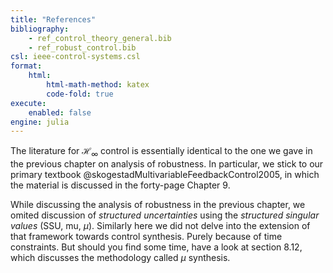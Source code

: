 ```yaml
---
title: "References"
bibliography:
    - ref_control_theory_general.bib
    - ref_robust_control.bib
csl: ieee-control-systems.csl
format:
    html:
        html-math-method: katex
        code-fold: true
execute:
    enabled: false
engine: julia
---
```


The literature for $\mathcal H_\infty$ control is essentially identical to the one we gave in the previous chapter on analysis of robustness. In particular, we stick to our primary textbook @skogestadMultivariableFeedbackControl2005, in which the material is discussed in the forty-page Chapter 9. 

While discussing the analysis of robustness in the previous chapter, we omited discussion of *structured uncertainties* using the *structured singular values* (SSU, mu, $\mu$). Similarly here we did not delve into the extension of that framework towards control synthesis. Purely because of time constraints. But should you find some time, have a look at section 8.12, which discusses the methodology called $\mu$ synthesis.
